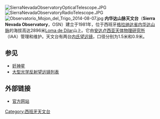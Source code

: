 [[File:SierraNevadaObservatoryOpticalTelescope.JPG|thumb]]
[[File:SierraNevadaObservatoryRadioTelescope.JPG|thumb]]
[[File:Observatorio_Mojon_del_Trigo_2014-08-07.jpg|thumb]]
'''内华达山脉天文台'''（'''Sierra Nevada Observatory'''，OSN）建立于1981年，位于西班牙[[格拉纳达省|格拉纳达省]][[内华达山脉_(西班牙)|内华达山脉]]的海拔高达2896米[[Loma_de_Dilar|Loma de Dilar]]山上。它由[[安达卢西亚天体物理研究所|安达卢西亚天体物理研究所]]（IAA）管理和维护。天文台有两台[[内氏望远镜|内氏望远镜]]，口径分别为1.5米和0.9米。

==参见==
* [[妊神星|妊神星]]
* [[大型光学反射望远镜列表|大型光学反射望远镜列表]]

==外部链接==
* [https://web.archive.org/web/20110220014416/http://www.osn.iaa.es/osn_eng.html 官方网站]

{{coord |37|03|51|N|03|23|05|W|region:ES-GR_type:landmark|display=title}}

[[Category:西班牙天文台|Category:西班牙天文台]]